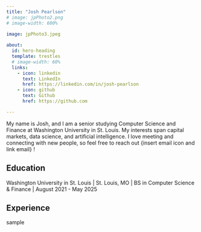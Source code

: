 ```yaml
---
title: "Josh Pearlson"
# image: jpPhoto2.png
# image-width: 600%

image: jpPhoto3.jpeg
  
about:
  id: hero-heading
  template: trestles
  # image-width: 60%
  links:
    - icon: linkedin
      text: LinkedIn
      href: https://linkedin.com/in/josh-pearlson
    - icon: github
      text: Github
      href: https://github.com

---
```


:::{#hero-heading}
My name is Josh, and I am a senior studying Computer Science and Finance at Washington University in St. Louis. My interests span capital markets, data science, and artificial intelligence. I love meeting and connecting with new people, so feel free to reach out {insert email icon and link email} !

## Education 

Washington University in St. Louis | St. Louis, MO | BS in Computer Science & Finance | August 2021 - May 2025 

## Experience

sample

:::